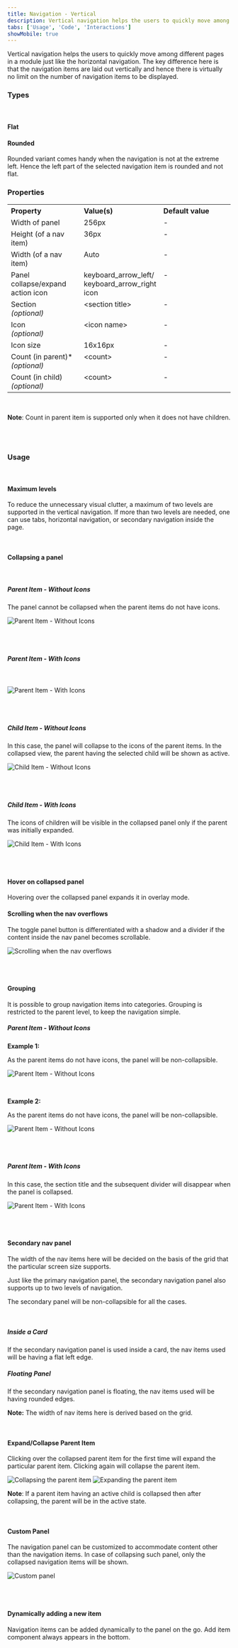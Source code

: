 ```yaml
---
title: Navigation - Vertical
description: Vertical navigation helps the users to quickly move among different pages in a module.
tabs: ['Usage', 'Code', 'Interactions']
showMobile: true
---
```


Vertical navigation helps the users to quickly move among different pages in a module just like the horizontal navigation. The key difference here is that the navigation items are laid out vertically and hence there is virtually no limit on the number of navigation items to be displayed.

### Types

<br/>

#### Flat

<Preview name='components-verticalnav-flat-edged-vertical-navigation--flat-edged-vertical-navigation'/>

#### Rounded

Rounded variant comes handy when the navigation is not at the extreme left. Hence the left part of the selected navigation item is rounded and not flat.

<Preview name='components-verticalnav-round-edged-vertical-navigation--round-edged-vertical-navigation'/>

### Properties
<table style="width: 100%">
  <tr>
    <th style="width:33%; text-align: left;">Property</th>
    <th style="width:33%; text-align: left;">Value(s)</th>
    <th style="width:33%; text-align: left;">Default value</th>
  </tr>
  <tr style="vertical-align: top">
    <td>Width of panel</td>
    <td>256px</td>
    <td>-</td>
  </tr>
  <tr style="vertical-align: top">
    <td>Height (of a nav item)</td>
    <td>36px</td>
    <td>-</td>
  </tr>
  <tr style="vertical-align: top">
    <td>Width (of a nav item)</td>
    <td>Auto</td>
    <td>-</td>
  </tr>
  <tr style="vertical-align: top">
    <td>Panel collapse/expand action icon</td>
    <td>keyboard_arrow_left/<br/>keyboard_arrow_right icon</td>
    <td>-</td>
  </tr>
  <tr style="vertical-align: top">
    <td>Section<br/><em>(optional)</em></td>
    <td>&#60;section title&#62;</td>
    <td>-</td>
  </tr>
  <tr style="vertical-align: top">
    <td>Icon<br/><em>(optional)</em></td>
    <td>&#60;icon name&#62;</td>
    <td>-</td>
  </tr>
  <tr style="vertical-align: top">
    <td>Icon size</td>
    <td>16x16px</td>
    <td>-</td>
  </tr>
  <tr style="vertical-align: top">
    <td>Count (in parent)*<br/><em>(optional)</em></td>
    <td>&#60;count&#62;</td>
    <td>-</td>
  </tr>
  <tr style="vertical-align: top">
    <td>Count (in child)<br/><em>(optional)</em></td>
    <td>&#60;count&#62;</td>
    <td>-</td>
  </tr>
</table>
<br/>

**Note**: Count in parent item is supported only when it does not have children.

<br/>
<br/>

### Usage

<br/>

#### Maximum levels

To reduce the unnecessary visual clutter, a maximum of two levels are supported in the vertical navigation. If more than two levels are needed, one can use tabs, horizontal navigation, or secondary navigation inside the page.

<br/>

#### Collapsing a panel

<br/>

##### Parent Item - Without Icons

The panel cannot be collapsed when the parent items do not have icons.

![Parent Item - Without Icons](./images/navigationvertical-1.png)

<br/>
<br/>

##### Parent Item - With Icons

<br/>

![Parent Item - With Icons](./images/navigationvertical-2.png)

<br/>
<br/>

##### Child Item - Without Icons

In this case, the panel will collapse to the icons of the parent items. In the collapsed view, the parent having the selected child will be shown as active.

![Child Item - Without Icons](./images/navigationvertical-3.png)

<br/>
<br/>

##### Child Item - With Icons

The icons of children will be visible in the collapsed panel only if the parent was initially expanded.

![Child Item - With Icons](./images/navigationvertical-4.png)

<br/>
<br/>

#### Hover on collapsed panel

Hovering over the collapsed panel expands it in overlay mode.

<Preview name='components-verticalnav-hoverable-vertical-navigation--hoverable-vertical-navigation'/>

#### Scrolling when the nav overflows

The toggle panel button is differentiated with a shadow and a divider if the content inside the nav panel becomes scrollable.

![Scrolling when the nav overflows](./images/navigationvertical-6.png)

<br/>
<br/>

#### Grouping

It is possible to group navigation items into categories. Grouping is restricted to the parent level, to keep the navigation simple.

##### Parent Item - Without Icons

**Example 1:**

As the parent items do not have icons, the panel will be non-collapsible.

![Parent Item - Without Icons](./images/navigationvertical-7.png)

<br/>

**Example 2:**

As the parent items do not have icons, the panel will be non-collapsible.

![Parent Item - Without Icons](./images/navigationvertical-8.png)

<br/>
<br/>

##### Parent Item - With Icons

In this case, the section title and the subsequent divider will disappear when the panel is collapsed.

![Parent Item - With Icons](./images/navigationvertical-9.png)

<br/>
<br/>

#### Secondary nav panel

The width of the nav items here will be decided on the basis of the grid that the particular screen size supports.

Just like the primary navigation panel, the secondary navigation panel also supports up to two levels of navigation.

The secondary panel will be non-collapsible for all the cases.

<br/>

##### Inside a Card

If the secondary navigation panel is used inside a card, the nav items used will be having a flat left edge.
<Preview name='components-verticalnav-secondary-vertical-navigation--secondary-vertical-navigation'/>

##### Floating Panel

If the secondary navigation panel is floating, the nav items used will be having rounded edges.
<Preview name='components-verticalnav-round-edged-vertical-navigation--round-edged-vertical-navigation'/>

**Note:** The width of nav items here is derived based on the grid.

<br/>

####  Expand/Collapse Parent Item

Clicking over the collapsed parent item for the first time will expand the particular parent item. Clicking again will collapse the parent item.

![Collapsing the parent item](./images/navigationvertical-12.png)
![Expanding the parent item](./images/navigationvertical-13.png)

**Note**: If a parent item having an active child is collapsed then after collapsing, the parent will be in the active state.

<br/>

#### Custom Panel

The navigation panel can be customized to accommodate content other than the navigation items. In case of collapsing such panel, only the collapsed navigation items will be shown.

![Custom panel](./images/navigationvertical-14.png)

<br/>
<br/>

#### Dynamically adding a new item

Navigation items can be added dynamically to the panel on the go. Add item component always appears in the bottom.

<br/>
<br/>
